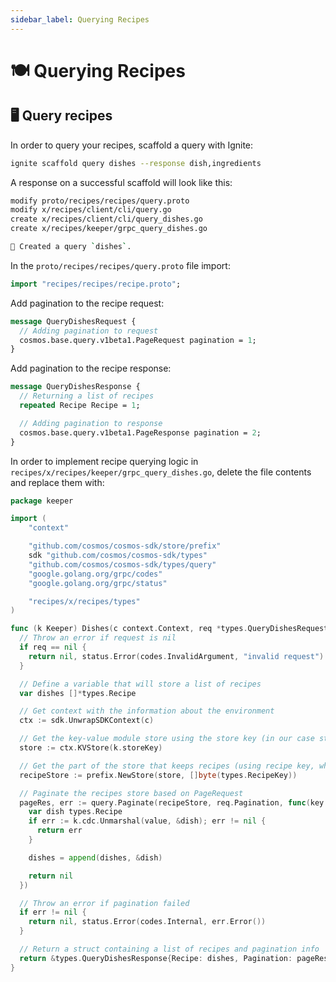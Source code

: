 ```yaml
---
sidebar_label: Querying Recipes
---
```


# 🍽️ Querying Recipes

## 🖥 Query recipes

In order to query your recipes, scaffold a query with Ignite:

```bash
ignite scaffold query dishes --response dish,ingredients
```

A response on a successful scaffold will look like this:
```bash
modify proto/recipes/recipes/query.proto
modify x/recipes/client/cli/query.go
create x/recipes/client/cli/query_dishes.go
create x/recipes/keeper/grpc_query_dishes.go

🎉 Created a query `dishes`.
```

In the `proto/recipes/recipes/query.proto` file import:

```protobuf title="proto/recipes/recipes/query.proto"
import "recipes/recipes/recipe.proto";
```

Add pagination to the recipe request:

```protobuf title="proto/recipes/recipes/query.proto"
message QueryDishesRequest {
  // Adding pagination to request
  cosmos.base.query.v1beta1.PageRequest pagination = 1;
}
```

Add pagination to the recipe response:

```protobuf title="proto/recipes/recipes/query.proto"
message QueryDishesResponse {
  // Returning a list of recipes
  repeated Recipe Recipe = 1;

  // Adding pagination to response
  cosmos.base.query.v1beta1.PageResponse pagination = 2;
}
```

In order to implement recipe querying logic in `recipes/x/recipes/keeper/grpc_query_dishes.go`, delete the file contents and replace them with:

```go title="recipes/x/recipes/keeper/grpc_query_dishes.go"
package keeper

import (
	"context"

	"github.com/cosmos/cosmos-sdk/store/prefix"
	sdk "github.com/cosmos/cosmos-sdk/types"
	"github.com/cosmos/cosmos-sdk/types/query"
	"google.golang.org/grpc/codes"
	"google.golang.org/grpc/status"

	"recipes/x/recipes/types"
)

func (k Keeper) Dishes(c context.Context, req *types.QueryDishesRequest) (*types.QueryDishesResponse, error) {
  // Throw an error if request is nil
  if req == nil {
    return nil, status.Error(codes.InvalidArgument, "invalid request")
  }

  // Define a variable that will store a list of recipes
  var dishes []*types.Recipe

  // Get context with the information about the environment
  ctx := sdk.UnwrapSDKContext(c)

  // Get the key-value module store using the store key (in our case store key is "chain")
  store := ctx.KVStore(k.storeKey)

  // Get the part of the store that keeps recipes (using recipe key, which is "Recipe-value-")
  recipeStore := prefix.NewStore(store, []byte(types.RecipeKey))

  // Paginate the recipes store based on PageRequest
  pageRes, err := query.Paginate(recipeStore, req.Pagination, func(key []byte, value []byte) error {
    var dish types.Recipe
    if err := k.cdc.Unmarshal(value, &dish); err != nil {
      return err
    }

    dishes = append(dishes, &dish)

    return nil
  })

  // Throw an error if pagination failed
  if err != nil {
    return nil, status.Error(codes.Internal, err.Error())
  }

  // Return a struct containing a list of recipes and pagination info
  return &types.QueryDishesResponse{Recipe: dishes, Pagination: pageRes}, nil
}
```
